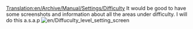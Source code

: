 [[Translation:en/Archive/Manual/Settings/Difficulty]]
{{en/Todo}}
It would be good to have some screenshots and information about all the areas under difficulty. I will do this a.s.a.p [[File:en/Diffuculty level setting screen]]
